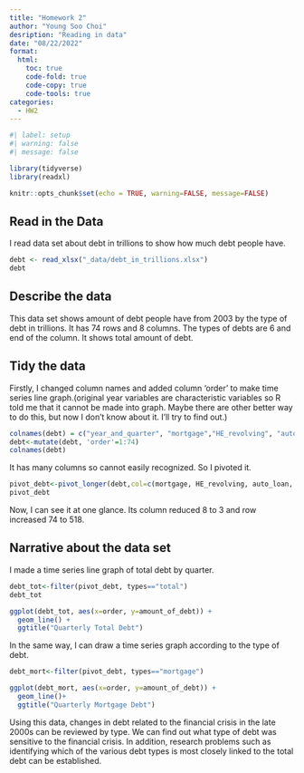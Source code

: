 ```yaml
---
title: "Homework 2"
author: "Young Soo Choi"
desription: "Reading in data"
date: "08/22/2022"
format:
  html:
    toc: true
    code-fold: true
    code-copy: true
    code-tools: true
categories:
  - HW2
---
```


```r
#| label: setup
#| warning: false
#| message: false

library(tidyverse)
library(readxl)

knitr::opts_chunk$set(echo = TRUE, warning=FALSE, message=FALSE)
```

## Read in the Data

I read data set about debt in trillions to show how much debt people have.

```r
debt <- read_xlsx("_data/debt_in_trillions.xlsx")
debt
```

## Describe the data

This data set shows amount of debt people have from 2003 by the type of debt in trillions. It has 74 rows and 8 columns. The types of debts are 6 and end of the column. It shows total amount of debt.


## Tidy the data

Firstly, I changed column names and added column 'order' to make time series line graph.(original year variables are characteristic variables so R told me that it cannot be made into graph. Maybe there are other better way to do this, but now I don't know about it. I'll try to find out.)

```r
colnames(debt) = c("year_and_quarter", "mortgage","HE_revolving", "auto_loan","credit_card","student_loan","other","total")
debt<-mutate(debt, 'order'=1:74)
colnames(debt)
```

It has many columns so cannot easily recognized. So I pivoted it.

```r
pivot_debt<-pivot_longer(debt,col=c(mortgage, HE_revolving, auto_loan, credit_card,student_loan,other, total), names_to="types", values_to="amount_of_debt")
pivot_debt
```

Now, I can see it at one glance. Its column reduced 8 to 3 and row increased 74 to 518.

## Narrative about the data set 

I made a time series line graph of total debt by quarter.

```r
debt_tot<-filter(pivot_debt, types=="total")
debt_tot

ggplot(debt_tot, aes(x=order, y=amount_of_debt)) + 
  geom_line() +
  ggtitle("Quarterly Total Debt")
```

In the same way, I can draw a time series graph according to the type of debt.

```r
debt_mort<-filter(pivot_debt, types=="mortgage")

ggplot(debt_mort, aes(x=order, y=amount_of_debt)) + 
  geom_line()+
  ggtitle("Quarterly Mortgage Debt")
```

Using this data, changes in debt related to the financial crisis in the late 2000s can be reviewed by type. We can find out what type of debt was sensitive to the financial crisis.
In addition, research problems such as identifying which of the various debt types is most closely linked to the total debt can be established.